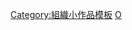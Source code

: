 {{Asbox
| image     = Crystal_Clear_app_kcmdf.png
| pix       = 30px
| subject   = 
| qualifier = 關於[[中華人民共和國|中國]][[:Category:中國組織|組織]]
| category  = 中國組織小作品
| tempsort  =  China
| name      = Template:China-org-stub
}}<noinclude>
[[Category:組織小作品模板]]
[[Category:中國小作品模板|O]]
</noinclude>
